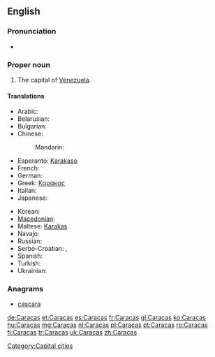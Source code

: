 {{wikipedia}}
==English==

===Pronunciation===
* {{rhymes|ækəs}}

===Proper noun===
{{en-proper noun}}

# The capital of [[Venezuela]].

====Translations====
{{trans-top|capital of Venezuela}}
* Arabic: {{t-|ar|كراكاس|m|tr=karaakaas}}
* Belarusian: {{t-|be|Каракас|m|tr=Karákas|xs=Belarusian}}
* Bulgarian: {{t-|bg|Каракас|m|tr=Karakas}}
* Chinese:
*: Mandarin: {{t|cmn|卡拉卡斯|tr=Kǎlākǎsī|sc=Hani}}
* Esperanto: [[Karakaso]]
* French: {{t+|fr|Caracas|m}}
* German: {{t+|de|Caracas|n}}
* Greek: [[Καράκας]]
* Italian: {{t-|it|Caracas|f}}
* Japanese: {{t|ja|カラカス|tr=Karakasu}}
{{trans-mid}}
* Korean: {{t|ko|카라카스|sc=Hang}}
* [[Macedonian]]: {{t-|mk|Каракас|m|tr=Karakas}}
* Maltese: [[Karakas]]
* Navajo: {{tø|nv|Kʼáwakʼas}}
* Russian: {{t-|ru|Каракас|m|tr=Karákas}}
* Serbo-Croatian: {{t|sh|Каракас|m|tr=Karakas|sc=Cyrl|xs=Serbo-Croatian}},  {{t|sh|Caracas|m|xs=Serbo-Croatian}}
* Spanish: {{t+|es|Caracas|m}}
* Turkish: {{t|tr|Karakas}}
* Ukrainian: {{t-|uk|Каракас|m|tr=Karákas|xs=Ukrainian}}
{{trans-bottom}}

===Anagrams===
* [[cascara#English|cascara]]

[[Category:Capital cities]]

[[de:Caracas]]
[[et:Caracas]]
[[es:Caracas]]
[[fr:Caracas]]
[[gl:Caracas]]
[[ko:Caracas]]
[[hu:Caracas]]
[[mg:Caracas]]
[[nl:Caracas]]
[[pl:Caracas]]
[[pt:Caracas]]
[[ro:Caracas]]
[[fi:Caracas]]
[[tr:Caracas]]
[[uk:Caracas]]
[[zh:Caracas]]